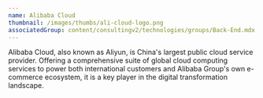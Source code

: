 ```yaml
---
name: Alibaba Cloud
thumbnail: /images/thumbs/ali-cloud-logo.png
associatedGroup: content/consultingv2/technologies/groups/Back-End.mdx
---
```


Alibaba Cloud, also known as Aliyun, is China's largest public cloud service provider. Offering a comprehensive suite of global cloud computing services to power both international customers and Alibaba Group's own e-commerce ecosystem, it is a key player in the digital transformation landscape.
